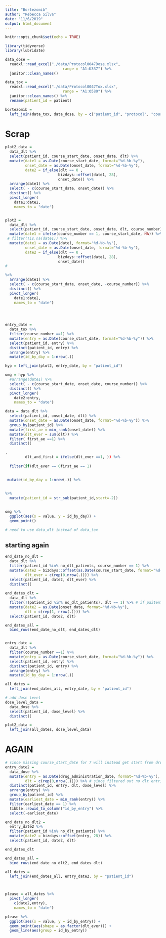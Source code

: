 ```yaml
---
title: "Bortezomib"
author: "Rebecca Silva"
date: "11/6/2019"
output: html_document
---
```


```r
knitr::opts_chunk$set(echo = TRUE)

library(tidyverse)
library(lubridate)
```

```r
data_dose = 
  readxl::read_excel("./data/Protocol0047Dose.xlsx", 
                          range = "A1:K337") %>%
  janitor::clean_names() 

data_tox = 
  readxl::read_excel("./data/Protocol0047Tox.xlsx", 
                          range = "A1:O580") %>%
  janitor::clean_names() %>% 
  rename(patient_id = patient)

bortezomib = 
  left_join(data_tox, data_dose, by = c("patient_id", "protocol", "course_number")) 
```



# Scrap

```r
plot2_data = 
  data_dlt %>% 
  select(patient_id, course_start_date, onset_date, dlt) %>% 
  mutate(date1 = as.Date(course_start_date, format="%d-%b-%y"), 
         onset_date = as.Date(onset_date, format="%d-%b-%y"), 
         date2 = if_else(dlt == 0 ,
                        bizdays::offset(date1, 28),
                        onset_date)) %>% 
  arrange(date1) %>% 
  select( - c(course_start_date, onset_date)) %>% 
  distinct() %>% 
  pivot_longer(
    date1:date2, 
    names_to = "date") 


plot2 = 
  data_dlt %>% 
  select(patient_id, course_start_date, onset_date, dlt, course_number) %>% 
  mutate(date1 = ifelse(course_number == 1, course_start_date, NA)) %>% #distinguish start day 
 # filter(!is.na(date1)) %>% 
  mutate(date1 = as.Date(date1, format="%d-%b-%y"), 
         onset_date = as.Date(onset_date, format="%d-%b-%y"), 
         date2 = if_else(dlt == 0 ,
                        bizdays::offset(date1, 28),
                        onset_date))
#

%>% 
  arrange(date1) %>% 
  select( - c(course_start_date, onset_date, -course_number)) %>% 
  distinct() %>% 
  pivot_longer(
    date1:date2, 
    names_to = "date") 



  
entry_date = 
  data_tox %>% 
  filter(course_number ==1) %>% 
  mutate(entry = as.Date(course_start_date, format="%d-%b-%y")) %>% 
  select(patient_id, entry) %>% 
  distinct(patient_id, entry) %>% 
  arrange(entry) %>% 
  mutate(id_by_day = 1:nrow(.))

hyp = left_join(plot2, entry_date, by = "patient_id")

omg = hyp %>%
  #arrange(date1) %>% 
  select( - c(course_start_date, onset_date, course_number)) %>% 
  distinct() %>% 
  pivot_longer(
    date2:entry, 
    names_to = "date") 

data = data_dlt %>% 
  select(patient_id, onset_date, dlt) %>% 
  mutate(onset_date = as.Date(onset_date, format="%d-%b-%y")) %>% 
  group_by(patient_id) %>% 
  mutate(first_ae = min_rank(onset_date)) %>% 
  mutate(dlt_ever = sum(dlt)) %>% 
  filter( first_ae ==1) %>% 
  distinct()

, 
         dlt_and_first = ifelse(dlt_ever ==1, )) %>% 
  
  filter(if(dlt_ever == 0first_ae == 1)
  

 mutate(id_by_day = 1:nrow(.)) %>%
   
   
%>% 
  mutate(patient_id = str_sub(patient_id,start=-2))
  
```



```r
omg %>% 
  ggplot(aes(x = value, y = id_by_day)) +
  geom_point() 

# need to use data_dlt instead of data_tox 
```

## starting again 


```r
  
end_date_no_dlt = 
  data_dlt %>% 
  filter(patient_id %in% no_dlt_patients, course_number == 1) %>% 
  mutate(date2 = bizdays::offset(as.Date(course_start_date, format="%d-%b-%y"), 28), 
         dlt_ever = c(rep(0,nrow(.)))) %>% 
  select(patient_id, date2, dlt_ever) %>% 
  distinct()
  
end_dates_dlt = 
  data_dlt %>% 
  filter(!(patient_id %in% no_dlt_patients), dlt == 1) %>% # if paitent has dlt want to remove rows with dlt = 0 
  mutate(date2 = as.Date(onset_date, format="%d-%b-%y"), 
         dlt = c(rep(1, nrow(.)))) %>% 
  select(patient_id, date2, dlt)  

end_dates_all = 
  bind_rows(end_date_no_dlt, end_dates_dlt) 


entry_date = 
  data_dlt %>% 
  filter(course_number ==1) %>% 
  mutate(entry = as.Date(course_start_date, format="%d-%b-%y")) %>% 
  select(patient_id, entry) %>% 
  distinct(patient_id, entry) %>% 
  arrange(entry) %>% 
  mutate(id_by_day = 1:nrow(.))

all_dates = 
  left_join(end_dates_all, entry_date, by = "patient_id")

# add dose level
dose_level_data = 
  data_dose %>% 
  select(patient_id, dose_level) %>% 
  distinct()

plot2_data = 
  left_join(all_dates, dose_level_data)


```


# AGAIN 
```r
# since missing course_start_date for 7 will instead get start from drug_admin_Date
entry_date2 = 
  data_dose %>% 
  mutate(entry = as.Date(drug_administration_date, format="%d-%b-%y"), 
         dlt = c(rep(0,nrow(.)))) %>% # since filtered out no dlt entries for paitent w dlt (still want entry pt as no dlt)
  distinct(patient_id, entry, dlt, dose_level) %>% 
  arrange(entry) %>%
  group_by(patient_id) %>% 
  mutate(earliest_date = min_rank(entry)) %>% 
  filter(earliest_date == 1) %>% 
  tibble::rowid_to_column("id_by_entry") %>% 
  select(-earliest_date)

end_date_no_dlt2 = 
  entry_date2 %>% 
  filter(patient_id %in% no_dlt_patients) %>% 
  mutate(date2 = bizdays::offset(entry, 28)) %>% 
  select(patient_id, date2, dlt)

end_dates_dlt 

end_dates_all = 
  bind_rows(end_date_no_dlt2, end_dates_dlt) 

all_dates = 
  left_join(end_dates_all, entry_date2, by = "patient_id")



please = all_dates %>%
  pivot_longer(
    c(date2,entry), 
    names_to = "date") 
```



```r
please %>% 
  ggplot(aes(x = value, y = id_by_entry)) +
  geom_point(aes(shape = as.factor(dlt_ever))) +
  geom_line(aes(group = id_by_entry))
```


